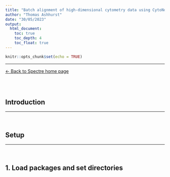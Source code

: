 ```yaml
---
title: "Batch alignment of high-dimensional cytometry data using CytoNorm"
author: "Thomas Ashhurst"
date: "30/05/2023"
output:
  html_document:
    toc: true
    toc_depth: 4
    toc_float: true
---
```


```r
knitr::opts_chunk$set(echo = TRUE)
```

---

[<- Back to Spectre home page](https://immunedynamics.io/spectre)

<br />
<br />





## Introduction

---

<br />



## Setup

---

<br />


## 1. Load packages and set directories



